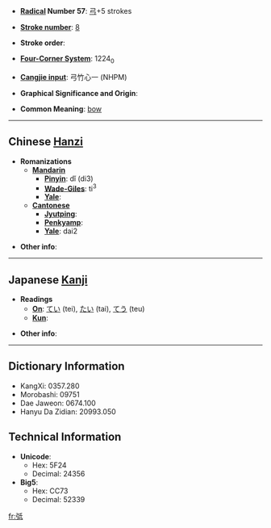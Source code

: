 * '''[[Wiktionary:Chinese radical index| Radical]] Number 57''': [[Wiktionary:Chinese radical index 弓|弓]]+5 strokes

* '''[[Wiktionary:Chinese total strokes index|Stroke number]]''': [[Wiktionary:Chinese total strokes index 8|8]]

* '''Stroke order''': 

* '''[[Wiktionary:Chinese four corner index|Four-Corner System]]''': 1224<sub>0</sub>

* '''[[Wiktionary:Chinese Cangjie index|Cangjie input]]''': 弓竹心一 (NHPM)

* '''Graphical Significance and Origin''': 

* '''Common Meaning''': [[bow]]

----

== Chinese [[Hanzi]] ==

* '''Romanizations'''
** '''[[Mandarin]]'''
*** '''[[Pinyin]]''': dǐ (di3)
*** '''[[Wade-Giles]]''': ti<sup>3</sup>
*** '''[[Yale]]''': 
** '''[[Cantonese]]'''
*** '''[[Jyutping]]''':
*** '''[[Penkyamp]]''': 
*** '''[[Yale]]''': dai2

* '''Other info''': 

----

== Japanese [[Kanji]] ==

* '''Readings'''
** '''[[On]]''': [[てい]] (tei), [[たい]] (tai), [[てう]] (teu)
** '''[[Kun]]''': 

* '''Other info''':  

----

== Dictionary Information ==

* KangXi: 0357.280
* Morobashi: 09751
* Dae Jaweon: 0674.100
* Hanyu Da Zidian: 20993.050

== Technical Information ==

* '''Unicode''':
** Hex: 5F24
** Decimal: 24356
* '''Big5''':
** Hex: CC73
** Decimal: 52339

[[fr:弤]]